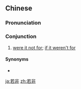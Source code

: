 ==Chinese==
{{zh-forms}}

===Pronunciation===
{{zh-pron
|m=ruòfēi
|c=joek6 fei1
|cat=con
}}

===Conjunction===
{{zh-con}}

# {{lb|zh|literary}} [[were it not for]]; [[if it weren't for]]

====Synonyms====
* {{zh-l|要不是}}

[[ja:若非]]
[[zh:若非]]